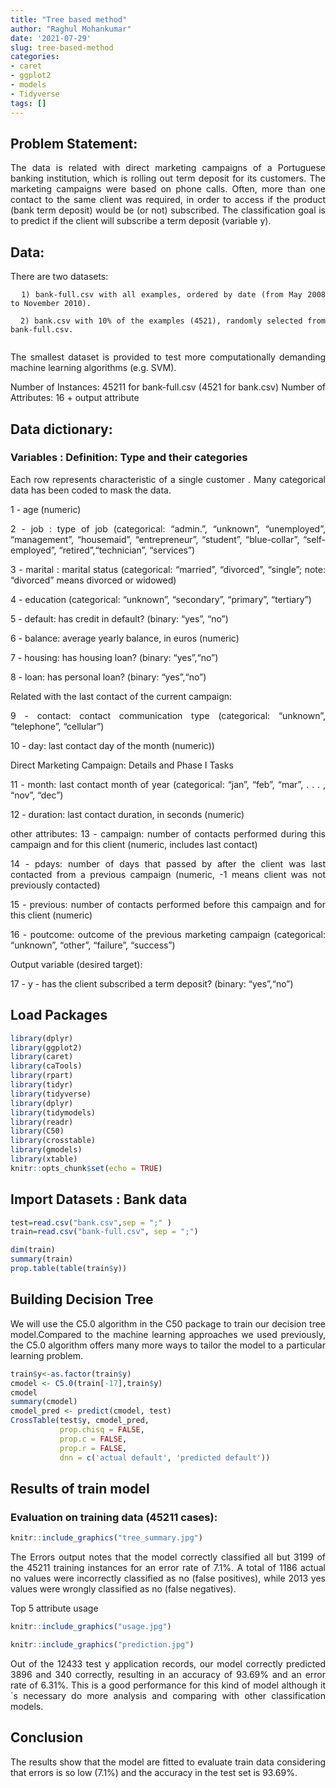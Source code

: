 ```yaml
---
title: "Tree based method"
author: "Raghul Mohankumar"
date: '2021-07-29'
slug: tree-based-method
categories:
- caret
- ggplot2
- models
- Tidyverse
tags: []
---
```




<style>
body {
text-align: justify}
</style>

## Problem Statement:

The data is related with direct marketing campaigns of a Portuguese banking institution, which is rolling out term deposit for its customers. The marketing campaigns were based on phone calls. Often, more than one contact to the same client was required, in order to access if the product (bank term deposit) would be (or not) subscribed. The classification goal is to predict if the client will subscribe a term deposit (variable y).

## Data:

There are two datasets: 

      1) bank-full.csv with all examples, ordered by date (from May 2008 to November 2010).
      
      2) bank.csv with 10% of the examples (4521), randomly selected from bank-full.csv.
      
The smallest dataset is provided to test more computationally demanding machine learning algorithms (e.g. SVM).

Number of Instances: 45211 for bank-full.csv (4521 for bank.csv)
Number of Attributes: 16 + output attribute

## Data dictionary:

### Variables : Definition: Type and their categories

Each row represents characteristic of a single customer . Many categorical data has been coded to mask the data.

1 - age (numeric)

2 - job : type of job (categorical: “admin.”, “unknown”, “unemployed”, “management”, “housemaid”, “entrepreneur”, “student”, “blue-collar”, “self-employed”, “retired”,“technician”, “services”) 

3 - marital : marital status (categorical: “married”, “divorced”, “single”; note: “divorced” means divorced or widowed)

4 - education (categorical: “unknown”, “secondary”, “primary”, “tertiary”)

5 - default: has credit in default? (binary: “yes”, “no”)

6 - balance: average yearly balance, in euros (numeric)

7 - housing: has housing loan? (binary: “yes”,“no”)

8 - loan: has personal loan? (binary: “yes”,“no”)

Related with the last contact of the current campaign:

9 - contact: contact communication type (categorical: “unknown”, “telephone”, “cellular”)

10 - day: last contact day of the month (numeric))

Direct Marketing Campaign: Details and Phase I Tasks

11 - month: last contact month of year (categorical: “jan”, “feb”, “mar”, . . . , “nov”, “dec”)

12 - duration: last contact duration, in seconds (numeric)

other attributes: 13 - campaign: number of contacts performed during this campaign and for this client (numeric, includes last contact)

14 - pdays: number of days that passed by after the client was last contacted from a previous campaign (numeric, -1 means client was not previously contacted) 

15 - previous: number of contacts performed before this campaign and for this client (numeric)

16 - poutcome: outcome of the previous marketing campaign (categorical: “unknown”, “other”, “failure”, “success”)

Output variable (desired target):

17 - y - has the client subscribed a term deposit? (binary: “yes”,“no”)

## Load Packages
```r
library(dplyr)
library(ggplot2)
library(caret)
library(caTools)
library(rpart)
library(tidyr)
library(tidyverse)
library(dplyr)
library(tidymodels)
library(readr)
library(C50)
library(crosstable)
library(gmodels)
library(xtable)
knitr::opts_chunk$set(echo = TRUE)
```

## Import Datasets : Bank data
```r
test=read.csv("bank.csv",sep = ";" ) 
train=read.csv("bank-full.csv", sep = ";") 
```


```r
dim(train)
summary(train)
prop.table(table(train$y))
```

## Building Decision Tree

We will use the C5.0 algorithm in the C50 package to train our decision tree model.Compared to the machine learning approaches we used previously, the C5.0 algorithm offers many more ways to tailor the model to a particular learning problem.

```r

train$y<-as.factor(train$y)
cmodel <- C5.0(train[-17],train$y)
cmodel
summary(cmodel)
cmodel_pred <- predict(cmodel, test)
CrossTable(test$y, cmodel_pred,
           prop.chisq = FALSE, 
           prop.c = FALSE, 
           prop.r = FALSE,
           dnn = c('actual default', 'predicted default'))
```

## Results of train model

### Evaluation on training data (45211 cases):

```r
knitr::include_graphics("tree_summary.jpg")
```

The Errors output notes that the model correctly classified all but 3199 of the 45211 training instances for an error rate of 7.1%. A total of 1186 actual no values were incorrectly classified as no (false positives), while 2013 yes values were wrongly classified as no (false negatives).

Top 5 attribute usage
```r
knitr::include_graphics("usage.jpg")
```

```r
knitr::include_graphics("prediction.jpg")
```

Out of the 12433 test y application records, our model correctly predicted 3896 and 340 correctly, resulting in an accuracy of 93.69% and an error rate of 6.31%. This is a good performance for this kind of model although it´s necessary do more analysis and comparing with other classification models.

## Conclusion

The results show that the model are fitted to evaluate train data considering that errors is so low (7.1%) and the accuracy in the test set is 93.69%.

